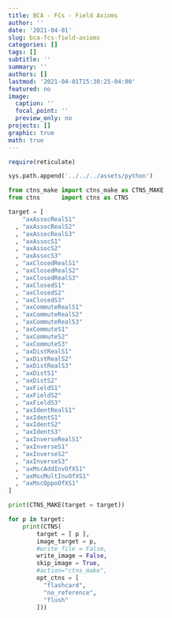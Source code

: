 ```yaml
---
title: BCA - FCs - Field Axioms
author: ''
date: '2021-04-01'
slug: bca-fcs-field-axioms
categories: []
tags: []
subtitle: ''
summary: ''
authors: []
lastmod: '2021-04-01T15:30:25-04:00'
featured: no
image:
  caption: ''
  focal_point: ''
  preview_only: no
projects: []
graphic: true
math: true
---
```

```r
require(reticulate)
```

```python
sys.path.append('../../../assets/python')

from ctns_make import ctns_make as CTNS_MAKE
from ctns      import ctns as CTNS
```

```python
target = [
    "axAssocRealS1"
  , "axAssocRealS2"
  , "axAssocRealS3"
  , "axAssocS1"
  , "axAssocS2"
  , "axAssocS3"
  , "axClosedRealS1"
  , "axClosedRealS2"
  , "axClosedRealS3"
  , "axClosedS1"
  , "axClosedS2"
  , "axClosedS3"
  , "axCommuteRealS1"
  , "axCommuteRealS2"
  , "axCommuteRealS3"
  , "axCommuteS1"
  , "axCommuteS2"
  , "axCommuteS3"
  , "axDistRealS1"
  , "axDistRealS2"
  , "axDistRealS3"
  , "axDistS1"
  , "axDistS2"
  , "axFieldS1"
  , "axFieldS2"
  , "axFieldS3"
  , "axIdentRealS1"
  , "axIdentS1"
  , "axIdentS2"
  , "axIdentS3"
  , "axInverseRealS1"
  , "axInverseS1"
  , "axInverseS2"
  , "axInverseS3"
  , "axMscAddInvOfXS1"
  , "axMscMultInvOfXS1"
  , "axMscOppoOfXS1"
]

print(CTNS_MAKE(target = target))
```

```python

for p in target:
    print(CTNS(
        target = [ p ], 
        image_target = p,
        #write_file = False,
        write_image = False,
        skip_image = True,
        #action="ctns_make",
        opt_ctns = [
          "flashcard",
          "no_reference",
          "flush"
        ]))
```
